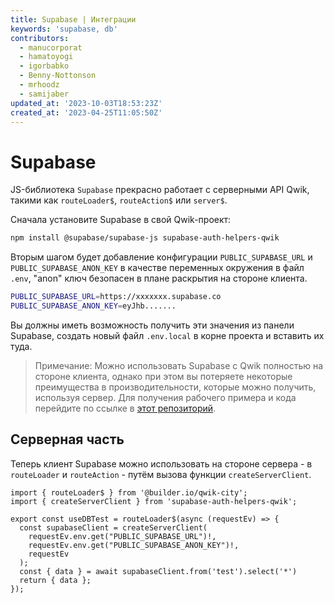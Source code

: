 ```yaml
---
title: Supabase | Интеграции
keywords: 'supabase, db'
contributors:
  - manucorporat
  - hamatoyogi
  - igorbabko
  - Benny-Nottonson
  - mrhoodz
  - samijaber
updated_at: '2023-10-03T18:53:23Z'
created_at: '2023-04-25T11:05:50Z'
---
```


# Supabase

JS-библиотека `Supabase` прекрасно работает с серверными API Qwik, такими как `routeLoader$`, `routeAction$` или `server$`.

Сначала установите Supabase в свой Qwik-проект:

```bash
npm install @supabase/supabase-js supabase-auth-helpers-qwik
```

Вторым шагом будет добавление конфигурации `PUBLIC_SUPABASE_URL` и `PUBLIC_SUPABASE_ANON_KEY` в качестве переменных окружения в файл `.env`, "anon" ключ безопасен в плане раскрытия на стороне клиента.

```bash
PUBLIC_SUPABASE_URL=https://xxxxxxx.supabase.co
PUBLIC_SUPABASE_ANON_KEY=eyJhb.......
```

Вы должны иметь возможность получить эти значения из панели Supabase, создать новый файл `.env.local` в корне проекта и вставить их туда.

> Примечание: Можно использовать Supabase с Qwik полностью на стороне клиента, однако при этом вы потеряете некоторые преимущества в производительности, которые можно получить, используя сервер. Для получения рабочего примера и кода перейдите по ссылке в [этот репозиторий](https://github.com/hamatoyogi/qwik-supabase-example).

## Серверная часть

Теперь клиент Supabase можно использовать на стороне сервера - в `routeLoader` и `routeAction` - путём вызова функции `createServerClient`.

```tsx
import { routeLoader$ } from '@builder.io/qwik-city';
import { createServerClient } from 'supabase-auth-helpers-qwik';

export const useDBTest = routeLoader$(async (requestEv) => {
  const supabaseClient = createServerClient(
    requestEv.env.get("PUBLIC_SUPABASE_URL")!,
    requestEv.env.get("PUBLIC_SUPABASE_ANON_KEY")!,
    requestEv
  );
  const { data } = await supabaseClient.from('test').select('*')
  return { data };
});
```
